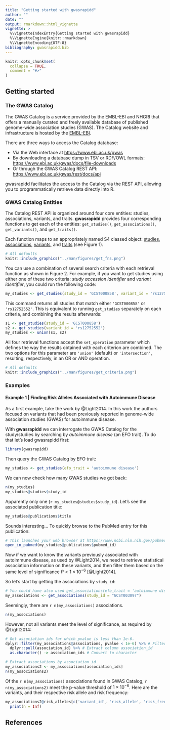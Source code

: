```yaml
---
title: "Getting started with gwasrapidd"
author: ""
date: ""
output: rmarkdown::html_vignette
vignette: >
  %\VignetteIndexEntry{Getting started with gwasrapidd}
  %\VignetteEngine{knitr::rmarkdown}
  %\VignetteEncoding{UTF-8}
bibliography: gwasrapidd.bib
---
```


```r
knitr::opts_chunk$set(
  collapse = TRUE,
  comment = "#>"
)
```

## Getting started

### The GWAS Catalog

The GWAS Catalog is a service provided by the EMBL-EBI and NHGRI that offers a
manually curated and freely available database of published genome-wide
association studies (GWAS). The Catalog website and infrastructure is hosted by
the [EMBL-EBI](https://www.ebi.ac.uk).

There are three ways to access the Catalog database:

- Via the Web interface at
[https://www.ebi.ac.uk/gwas](https://www.ebi.ac.uk/gwas)
- By downloading a
database dump in TSV or RDF/OWL formats:
[https://www.ebi.ac.uk/gwas/docs/file-downloads](https://www.ebi.ac.uk/gwas/docs/file-downloads)
- Or through the GWAS Catalog REST API:
[https://www.ebi.ac.uk/gwas/rest/docs/api](https://www.ebi.ac.uk/gwas/rest/docs/api)

gwasrapidd facilitates the access to the Catalog via the REST API,
allowing you to programmatically retrieve data directly into R.

### GWAS Catalog Entities

The Catalog REST API is organized around four core entities: studies, associations, variants, and traits. **gwasrapidd** provides four corresponding functions to get each of the entities: `get_studies()`, `get_associations()`, `get_variants()`, and `get_traits()`.

Each function maps to an appropriately named S4 classed object: [studies](https://rmagno.eu/gwasrapidd/reference/studies-class.html), [associations](https://rmagno.eu/gwasrapidd/reference/associations-class.html), [variants](https://rmagno.eu/gwasrapidd/reference/variants-class.html), and [traits](https://rmagno.eu/gwasrapidd/reference/traits-class.html) (see Figure 1).


```r
# All defaults
knitr::include_graphics("../man/figures/get_fns.png")
```

You can use a combination of several search criteria with each retrieval function as shown in Figure 2. For example, if you want to get studies using either one of these two criteria: *study accession identifier* and *variant identifier*, you could run the following code:

```r
my_studies <- get_studies(study_id = 'GCST000858', variant_id = 'rs12752552')
```

This command returns all studies that match either `'GCST000858'` or `'rs12752552'`. This is equivalent to running `get_studies` separately on each criteria, and combining the results afterwards:

```r
s1 <- get_studies(study_id = 'GCST000858')
s2 <- get_studies(variant_id = 'rs12752552')
my_studies <- union(s1, s2)
```

All four retrieval functions accept the `set_operation` parameter which defines the way the results obtained with each criterion are combined. The two options for this parameter are `'union'` (default) or `'intersection'`, resulting, respectively, in an OR or AND operation.


```r
# All defaults
knitr::include_graphics("../man/figures/get_criteria.png")
```

### Examples

#### Example 1 | Finding Risk Alleles Associated with Autoimmune Disease

As a first example, take the work by @Light2014. In this work the authors focused on variants that had been previously reported in genome-wide association studies (GWAS) for autoimmune disease. 

With **gwasrapidd** we can interrogate the GWAS Catalog for the study/studies by searching by *autoimmune disease* (an EFO trait). To do that let's load gwasrapidd first:

```r
library(gwasrapidd)
```

Then query the GWAS Catalog by EFO trait:

```r
my_studies <- get_studies(efo_trait = 'autoimmune disease')
```

We can now check how many GWAS studies we got back:

```r
n(my_studies)
my_studies@studies$study_id
```

Apparently only one (`r my_studies@studies$study_id`). Let's see the associated publication title:

```r
my_studies@publications$title
```

Sounds interesting... To quickly browse to the PubMed entry for this publication:

```r
# This launches your web browser at https://www.ncbi.nlm.nih.gov/pubmed/26301688
open_in_pubmed(my_studies@publications$pubmed_id) 
```

Now if we want to know the variants previously associated with autoimmune disease, as used by @Light2014, we need to retrieve statistical association information on these variants, and then filter them based on the same level of significance $P < 1\times 10^{-6}$ [@Light2014].

So let's start by getting the associations by `study_id`:

```r
# You could have also used get_associations(efo_trait = 'autoimmune disease')
my_associations <- get_associations(study_id = "GCST003097")
```

Seemingly, there are `r n(my_associations)` associations.

```r
n(my_associations)
```

However, not all variants meet the level of significance, as required by @Light2014:

```r
# Get association ids for which pvalue is less than 1e-6.
dplyr::filter(my_associations@associations, pvalue < 1e-6) %>% # Filter by p-value
  dplyr::pull(association_id) %>% # Extract column association_id
  as.character() -> association_ids # Convert to character
```

```r
# Extract associations by association id
my_associations2 <- my_associations[association_ids]
n(my_associations2)
```

Of the `r n(my_associations)` associations found in GWAS Catalog, `r n(my_associations2)` meet the p-value threshold of $1\times 10^{-6}$. Here are the variants, and their respective risk allele and risk frequency:

```r
my_associations2@risk_alleles[c('variant_id', 'risk_allele', 'risk_frequency')] %>%
  print(n = Inf)
```

## References
